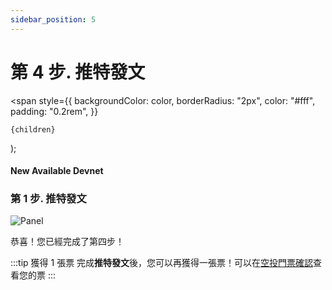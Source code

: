 ```yaml
---
sidebar_position: 5
---
```


# 第 4 步. 推特發文

  <span
    style={{
      backgroundColor: color,
      borderRadius: "2px",
      color: "#fff",
      padding: "0.2rem",
    }}
  >
    {children}
  </span>
);

#### New Available <Highlight color="#25c2a0">Devnet</Highlight>

### 第 1 步. 推特發文

![Panel](/img/event/promoter/tweet.png)

恭喜！您已經完成了第四步！

:::tip 獲得 1 張票
完成**推特發文**後，您可以再獲得一張票！可以在[空投門票確認](https://docs.circlepod.app/docs/community-event/airdrop-event/check-ticket)查看您的票
:::
